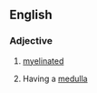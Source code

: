 ==English==

===Adjective===
{{en-adj}}

# {{anatomy}} [[myelinated]]
# {{anatomy}} Having a [[medulla]]